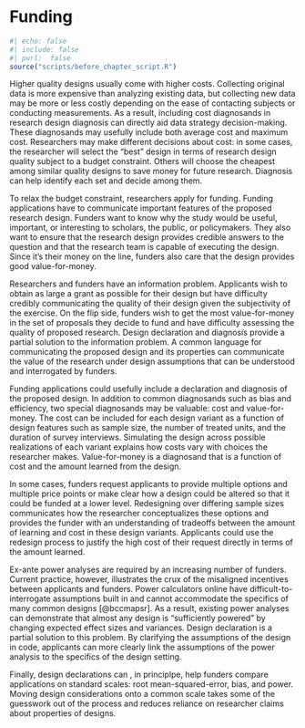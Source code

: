 # Funding

```r
#| echo: false
#| include: false
#| purl:  false
source("scripts/before_chapter_script.R")
```

Higher quality designs usually come with higher costs. Collecting original data is more expensive than analyzing existing data, but collecting new data may be more or less costly depending on the ease of contacting subjects or conducting measurements. As a result, including cost diagnosands in research design diagnosis can directly aid data strategy decision-making. These diagnosands may usefully include both average cost and maximum cost. Researchers may make different decisions about cost: in some cases, the researcher will select the "best" design in terms of research design quality subject to a budget constraint. Others will choose the cheapest among similar quality designs to save money for future research. Diagnosis can help identify each set and decide among them.

To relax the budget constraint, researchers apply for funding. Funding applications have to communicate important features of the proposed research design. Funders want to know why the study would be useful, important, or interesting to scholars, the public, or policymakers. They also want to ensure that the research design provides credible answers to the question and that the research team is capable of executing the design. Since it's their money on the line, funders also care that the design provides good value-for-money.

Researchers and funders have an information problem. Applicants wish to obtain as large a grant as possible for their design but have difficulty credibly communicating the quality of their design given the subjectivity of the exercise. On the flip side, funders wish to get the most value-for-money in the set of proposals they decide to fund and have difficulty assessing the quality of proposed research. Design declaration and diagnosis provide a partial solution to the information problem. A common language for communicating the proposed design and its properties can communicate the value of the research under design assumptions that can be understood and interrogated by funders. 

Funding applications could usefully include a declaration and diagnosis of the proposed design. In addition to common diagnosands such as bias and efficiency, two special diagnosands may be valuable: cost and value-for-money. The cost can be included for each design variant as a function of design features such as sample size, the number of treated units, and the duration of survey interviews. Simulating the design across possible realizations of each variant explains how costs vary with choices the researcher makes. Value-for-money is a diagnosand that is a function of cost and the amount learned from the design. 

In some cases, funders request applicants to provide multiple options and multiple price points or make clear how a design could be altered so that it could be funded at a lower level. Redesigning over differing sample sizes communicates how the researcher conceptualizes these options and provides the funder with an understanding of tradeoffs between the amount of learning and cost in these design variants. Applicants could use the redesign process to justify the high cost of their request directly in terms of the amount learned.

Ex-ante power analyses are required by an increasing number of funders. Current practice, however, illustrates the crux of the misaligned incentives between applicants and funders. Power calculators online have difficult-to-interrogate assumptions built in and cannot accommodate the specifics of many common designs [@bccmapsr]. As a result, existing power analyses can demonstrate that almost any design is "sufficiently powered" by changing expected effect sizes and variances. Design declaration is a partial solution to this problem. By clarifying the assumptions of the design in code, applicants can more clearly link the assumptions of the power analysis to the specifics of the design setting.

Finally, design declarations can , in principlpe, help funders compare applications on standard scales: root mean-squared-error, bias, and power. Moving design considerations onto a common scale takes some of the guesswork out of the process and reduces reliance on researcher claims about properties of designs.
